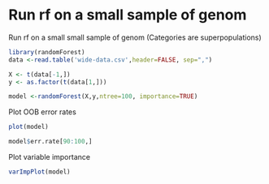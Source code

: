 Run rf on a small sample of genom
========================================================

Run rf on a small small sample of genom (Categories are superpopulations)

```r
library(randomForest)
data <-read.table('wide-data.csv',header=FALSE, sep=",")

X <- t(data[-1,])
y <- as.factor(t(data[1,]))

model <-randomForest(X,y,ntree=100, importance=TRUE)
```

Plot OOB error rates

```r
plot(model)
```

```r
model$err.rate[90:100,]
```




Plot variable importance

```r
varImpPlot(model)
```


